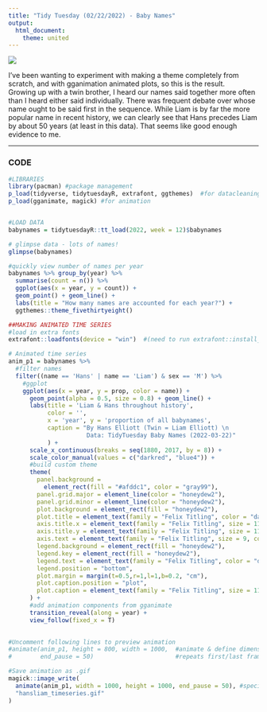 ```yaml
---
title: "Tidy Tuesday (02/22/2022) - Baby Names"
output:
  html_document:
    theme: united
---
```

![](https://raw.githubusercontent.com/hans-elliott99/hans-elliott99.github.io/main/tidy_tuesday/hansliam_timeseries.gif)  

I've been wanting to experiment with making a theme completely from scratch, and with gganimation animated plots, so this is the result.  
Growing up with a twin brother, I heard our names said together more often than I heard either said individually. There was frequent debate over whose name ought to be said first in the sequence. While Liam is by far the more popular name in recent history, we can clearly see that Hans precedes Liam by about 50 years (at least in this data). That seems like good enough evidence to me.  

*****


### CODE
```r
#LIBRARIES
library(pacman) #package management
p_load(tidyverse, tidytuesdayR, extrafont, ggthemes)  #for datacleaning, extracting dataset, & aesthetics
p_load(gganimate, magick) #for animation


#LOAD DATA
babynames = tidytuesdayR::tt_load(2022, week = 12)$babynames
```


```r
# glimpse data - lots of names!
glimpse(babynames)
```
```r
#quickly view number of names per year
babynames %>% group_by(year) %>%
  summarise(count = n()) %>%
  ggplot(aes(x = year, y = count)) + 
  geom_point() + geom_line() +
  labs(title = "How many names are accounted for each year?") +
  ggthemes::theme_fivethirtyeight()
```



```r
##MAKING ANIMATED TIME SERIES
#load in extra fonts
extrafont::loadfonts(device = "win")  #(need to run extrafont::install_fonts() if first time using) extrafont library

# Animated time series
anim_p1 = babynames %>% 
  #filter names
  filter((name == 'Hans' | name == 'Liam') & sex == 'M') %>%
    #ggplot
    ggplot(aes(x = year, y = prop, color = name)) + 
      geom_point(alpha = 0.5, size = 0.8) + geom_line() +
      labs(title = 'Liam & Hans throughout history', 
           color = '',
           x = 'year', y = 'proportion of all babynames',
           caption = "By Hans Elliott (Twin = Liam Elliott) \n
                      Data: TidyTuesday Baby Names (2022-03-22)"
           ) +
      scale_x_continuous(breaks = seq(1880, 2017, by = 8)) +
      scale_color_manual(values = c("darkred", "blue4")) +
      #build custom theme
      theme(
        panel.background = 
          element_rect(fill = "#afddc1", color = "gray99"),
        panel.grid.major = element_line(color = "honeydew2"),
        panel.grid.minor = element_line(color = "honeydew2"),
        plot.background = element_rect(fill = "honeydew2"),
        plot.title = element_text(family = "Felix Titling", color = "darkseagreen4"),
        axis.title.x = element_text(family = "Felix Titling", size = 11, color = "darkseagreen4"),
        axis.title.y = element_text(family = "Felix Titling", size = 11, color = "darkseagreen4", vjust = 2),
        axis.text = element_text(family = "Felix Titling", size = 9, color = "darkseagreen4"),
        legend.background = element_rect(fill = "honeydew2"),
        legend.key = element_rect(fill = "honeydew2"),
        legend.text = element_text(family = "Felix Titling", color = "darkseagreen4", size = 10),
        legend.position = "bottom",
        plot.margin = margin(t=0.5,r=1,l=1,b=0.2, "cm"),
        plot.caption.position = "plot",
        plot.caption = element_text(family = "Felix Titling", size = 11, color = "darkseagreen4")
      ) +
      #add animation components from gganimate
      transition_reveal(along = year) +
      view_follow(fixed_x = T)

  
#Uncomment following lines to preview animation
#animate(anim_p1, height = 800, width = 1000,  #animate & define dimensions
#        end_pause = 50)                       #repeats first/last frame n times

#Save animation as .gif
magick::image_write(
  animate(anim_p1, width = 1000, height = 1000, end_pause = 50), #specify dims, end_pause
  "hansliam_timeseries.gif"
)
```






